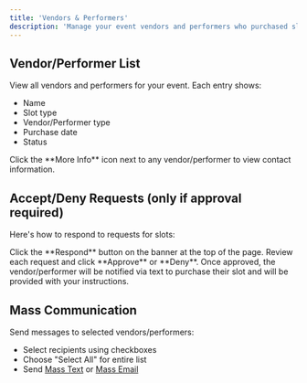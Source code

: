 ```yaml
---
title: 'Vendors & Performers'
description: 'Manage your event vendors and performers who purchased slots'
---
```


## Vendor/Performer List

View all vendors and performers for your event. Each entry shows:
- Name
- Slot type
- Vendor/Performer type
- Purchase date
- Status

<Tip>
  Click the **More Info** icon next to any vendor/performer to view contact information.
</Tip>

## Accept/Deny Requests (only if approval required)
Here's how to respond to requests for slots:

<Steps>
  <Step title="Respond to Requests">
    Click the **Respond** button on the banner at the top of the page.
  </Step>
  <Step title="Review Requests">
    Review each request and click **Approve** or **Deny**.
  </Step>
  <Step title="Assign Details">
    Once approved, the vendor/performer will be notified via text to purchase their slot and will be provided with your instructions.
  </Step>
</Steps>

## Mass Communication

Send messages to selected vendors/performers:
- Select recipients using checkboxes
- Choose "Select All" for entire list
- Send [Mass Text](/manage-events/mass-texts) or [Mass Email](/manage-events/mass-emails)

